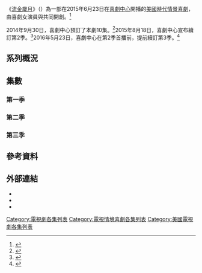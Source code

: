 《[[流金歲月_(美國電視劇)|流金歲月]]》（{{lang-en|''Another Period''}}）為一部在2015年6月23日在[[喜劇中心|喜劇中心]]開播的[[美國|美國]][[時代劇|時代]][[情景喜劇|情景喜劇]]，由喜劇女演員{{link-en|娜塔莎·拉格羅|Natasha Leggero}}與{{link-en|芮琪·琳達馮|Riki Lindhome}}共同開創。<ref>{{cite|title=COMEDY CENTRAL® SETS SIZZLING SUMMER SCHEDULE|url=http://press.cc.com/press-release/2015/05/20/press-comedy-central-sets-2015-summer-schedule|accessdate=2015-05-20|publisher=Comedy Central Press|date=2017-04-26|archive-date=2019-06-20|archive-url=https://web.archive.org/web/20190620004104/https://press.cc.com/press-release/2015/05/20/press-comedy-central-sets-2015-summer-schedule|dead-url=no}}</ref>

2014年9月30日，喜劇中心預訂了本劇10集。<ref>{{cite press release|title=COMEDY CENTRAL® SECURES ALL-STAR CAST FOR NEW SCRIPTED SERIES "ANOTHER PERIOD"|url=http://press.cc.com/press-release/2014/09/30/press-comedy-central-secures-all-star-cast-for-another-period|accessdate=2014-10-15|publisher=Comedy Central Press|date=2014-09-30|archive-date=2020-11-23|archive-url=https://web.archive.org/web/20201123215514/https://press.cc.com/press-release/2014/09/30/press-comedy-central-secures-all-star-cast-for-another-period|dead-url=no}}</ref>2015年8月18日，喜劇中心宣布續訂第2季。<ref name=seasontworenewal>{{cite web|last1=Pedersen|first1=Erik|title=‘Another Period’ Renewed For Season 2 On Comedy Central|url=http://deadline.com/2015/08/another-period-renewed-comedy-central-natasha-leggero-riki-lindhome-1201500714/|publisher=[[Deadline.com|Deadline.com]]|accessdate=2015-08-19|archive-date=2019-07-07|archive-url=https://web.archive.org/web/20190707124412/https://deadline.com/2015/08/another-period-renewed-comedy-central-natasha-leggero-riki-lindhome-1201500714/|dead-url=no}}</ref>2016年5月23日，喜劇中心在第2季首播前，提前續訂第3季。<ref name="Season 3 Renewal">{{cite web|url=http://variety.com/2016/tv/news/another-period-renewed-season-3-comedy-central-1201780990/|title=‘Another Period’ Renewed For Season 2 On Comedy Central|publisher=[[娛樂周刊|娛樂周刊]]|last=Prudom|first=Laura|date=2016-05-23|accessdate=2016-05-30|archive-date=2019-10-31|archive-url=https://web.archive.org/web/20191031175729/https://variety.com/2016/tv/news/another-period-renewed-season-3-comedy-central-1201780990/|dead-url=no}}</ref>

== 系列概況 ==
<onlyinclude>{{Series overview
| color1     = #E8A317
| link1      = <includeonly>流金歲月集數列表</includeonly>#第一季
| episodes1  = 10
| start1     = {{Start date|2015|6|23}}
| end1       = {{End date|2015|8|25}}

| color2     = #696969
| link2      = <includeonly>流金歲月集數列表</includeonly>#第二季
| episodes2  = 11
| start2     = {{Start date|2016|6|15}}
| end2       = {{End date|2016|8|24}}

| color3     = #051F40
| link3      = <includeonly>流金歲月集數列表</includeonly>#第三季
| episodes3  = 11
| start3     = {{Start date|2017|1|23}}
| end3       = {{End date|2018|3|20}}

}}</onlyinclude>

== 集數 ==
=== 第一季 ===
{{Episode table |background = #E8A317 |overall = 6 |season = 6 |title = 21 |director = 16 |writer = 16 |airdate = 12 |aux5 = 9 |aux5T = 美國收視<br />{{small|（18–49歲）}} |viewers = 9 |country = 美國 |episodes = 
{{Episode list/sublist|
| EpisodeNumber   = 1
| EpisodeNumber2  = 1
| Title           = 試播集
| AltTitle        = Pilot
| DirectedBy      = {{le|傑瑞米·康納|Jeremy Konner}}
| WrittenBy       = {{link-en|娜塔莎·拉格羅|Natasha Leggero}}<br/>{{link-en|芮琪·琳達馮|Riki Lindhome}}
| OriginalAirDate = {{Start date|2015|6|23}}
| Viewers         = 0.33
| Aux4            = 0.615<ref>{{cite web|url=http://www.showbuzzdaily.com/articles/showbuzzdailys-top-100-tuesday-cable-originals-6-23-2015.html|title=SHOWBUZZDAILY’s Top 150 Tuesday Cable Originals & Network Finals: 6.23.2015|work=Showbuzz Daily|last=Metcalf|first=Mitch|date=2015-06-24|accessdate=2016-05-30|archive-date=2021-01-18|archive-url=https://web.archive.org/web/20210118172421/http://www.showbuzzdaily.com/articles/showbuzzdailys-top-100-tuesday-cable-originals-6-23-2015.html|dead-url=yes}}</ref>
| ShortSummary    = 一對名流姊妹花的死讓莉莉安與碧翠絲有機會進榜「新港前400大」人物名單中。席琳來到白拉寇莊園，成為新女僕，並被取名為椅子。霍坦絲邀請[[海倫·凱勒|海倫·凱勒]]至家中作客，而賽恩斯伯瑞[[侯爵|侯爵]]來到白拉寇莊園，欲測驗莉莉安與碧翠絲是否有資質進入榜單，結果場面混亂。碧翠絲與孿生哥哥費德瑞克維持不倫戀，而椅子其實是海軍准將的情婦，並希望肚裡的孩子可以繼承白拉寇莊園。
<hr/>
客串：{{link-en|凱特·芙蘭奈瑞|Kate Flannery}} 飾演 [[安·沙利文|安·沙利文]]、[[托馬斯·列儂|托馬斯·列儂]] 飾演 賽恩斯伯瑞侯爵、{{link-en|亞提米絲·帕博達尼|Artemis Pebdani}} 飾演 霍坦絲·白拉寇、{{link-en|秀香娜·史鄧|Shoshannah Stern}} 飾演 [[海倫·凱勒|海倫·凱勒]]
| LineColor       = E8A317
}}
{{Episode list/sublist|
| EpisodeNumber   = 2
| EpisodeNumber2  = 2
| Title           = 離婚
| AltTitle        = Divorce
| DirectedBy      = 傑瑞米·康納
| WrittenBy       = 娜塔莎·拉格羅<br/>芮琪·琳達馮
| OriginalAirDate = {{Start date|2015|6|30}}
| Viewers         = 0.39
| Aux4            = 0.704<ref>{{cite web|url=http://www.showbuzzdaily.com/articles/showbuzzdailys-top-100-tuesday-cable-originals-6-30-2015.html|title=SHOWBUZZDAILY’s Top 150 Tuesday Cable Originals & Network Finals: 6.30.2015|work=Showbuzz Daily|last=Metcalf|first=Mitch|date=2015-07-01|accessdate=2016-05-30|archive-date=2020-11-27|archive-url=https://web.archive.org/web/20201127054908/http://www.showbuzzdaily.com/articles/showbuzzdailys-top-100-tuesday-cable-originals-6-30-2015.html|dead-url=yes}}</ref>
| ShortSummary    = 莉莉安得知離婚正盛行，因此決定自導自演，並控告維多對其家暴，好結束與維多無愛的婚姻，然而警察們卻此毫不在意。多多有意撮合有錢的寡婦噗西與費德瑞克結婚，這讓碧翠絲非常生氣，同時加菲貓遭到了噗西的性侵。噗西撩起了費德瑞克未被開發的性趣，這使費德瑞克突然為噗西著迷。莉莉安與碧翠絲決定給維多與艾伯特一筆大金額，並要兩人躲起來生活，好展開兩人的第二春。
<hr/>
客串：{{link-en|喬·戴利|Jon Daly (comedian)}} 飾演 歐康諾、{{link-en|潔西卡·查芬|Jessica Chaffin}} 飾演 噗西·范·安德斯坦、喬許·費登 飾演 [[查理·卓別林|跌倒查理]]、[[威爾·薩索|威爾·薩索]] 飾演 歐康諾利
| LineColor       = E8A317
}}
{{Episode list/sublist|
| EpisodeNumber   = 3
| EpisodeNumber2  = 3
| Title           = 葬禮
| AltTitle        = Funeral
| DirectedBy      = 傑瑞米·康納
| WrittenBy       = 娜塔莎·拉格羅<br/>芮琪·琳達馮
| OriginalAirDate = {{Start date|2015|7|7}}
| Viewers         = 0.21
| Aux4            = 0.411<ref>{{cite web|url=http://www.showbuzzdaily.com/articles/showbuzzdailys-top-100-tuesday-cable-originals-7-7-2015.html|title=SHOWBUZZDAILY’s Top 150 Tuesday Cable Originals & Network Finals: 7.7.2015|work=Showbuzz Daily|last=Metcalf|first=Mitch|date=2015-07-08|accessdate=2016-05-30|archive-date=2021-02-08|archive-url=https://web.archive.org/web/20210208081122/http://www.showbuzzdaily.com/articles/showbuzzdailys-top-100-tuesday-cable-originals-7-7-2015.html|dead-url=yes}}</ref>
| ShortSummary    = 莉莉安與碧翠絲舉辦著維多與艾伯特的葬禮，並試圖展開第二春，而維多與艾伯特拿著兩百萬來到一間小屋子，展開兩人的幸福同居生活。皮普無血緣關係的哥哥嚴崗多來到白拉寇莊園，希望皮普可以參與父親的葬禮儀式。費德瑞克以為艾伯特真的已經死亡，而害怕亡靈的他開始與碧翠絲保持距離。維多與艾伯特的同居生活似乎沒有想像中的「富有」，因此兩人決定回到白拉寇莊園，並意外出現在他們自己的葬禮上，這讓場面瞬間混亂，而誤以為艾伯特為靈魂的費德瑞克將斧頭扔向艾伯特，同時，莉莉安的第二春也瀕臨破裂。
<hr/>
未登場：[[大衛·柯屈納|大衛·柯屈納]] 飾演 海軍准將·白拉寇

客串：{{link-en|瑞奇·福爾雀|Rich Fulcher}} 飾演 [[馬克·吐溫|馬克·吐溫]]、{{link-en|提姆·海德克|Tim Heidecker}} 飾演 [[安德魯·卡內基|海爾·卡內基]]、{{link-en|摩西·凱薛爾|Moshe Kasher}} 飾演 戈德堡醫師、[[盧·戴蒙德·菲利普斯|盧·戴蒙德·菲利普斯]] 飾演 嚴崗多、{{link-en|布倫特·懷恩巴赫|Brent Weinbach}} 飾演 狗仔·拉普
| LineColor       = E8A317
}}
{{Episode list/sublist|
| EpisodeNumber   = 4
| EpisodeNumber2  = 4
| Title           = 選美比賽
| AltTitle        = Pageant
| DirectedBy      = 傑瑞米·康納
| WrittenBy       = 娜塔莎·拉格羅<br/>芮琪·琳達馮
| OriginalAirDate = {{Start date|2015|7|14}}
| Viewers         = 0.16
| Aux4            = 0.289<ref>{{cite web|url=http://www.showbuzzdaily.com/articles/showbuzzdailys-top-100-tuesday-cable-originals-7-14-2015.html|title=SHOWBUZZDAILY’s Top 150 Tuesday Cable Originals & Network Finals: 7.14.2015|work=Showbuzz Daily|last=Metcalf|first=Mitch|date=2015-07-15|accessdate=2016-05-30|archive-date=2021-02-04|archive-url=https://web.archive.org/web/20210204081608/http://www.showbuzzdaily.com/articles/showbuzzdailys-top-100-tuesday-cable-originals-7-14-2015.html|dead-url=yes}}</ref>
| ShortSummary    = 白拉寇莊園將負責舉行第一次有人類參與的選美比賽，而莉莉安誓要奪得王冠。霍坦絲遭到莉莉安與碧翠絲的嘲笑，並輸了選美比賽，這讓霍坦絲非常生氣。莉莉安見碧翠絲頗獲評審青睞，而與碧翠絲翻臉，更暗中對碧翠絲放箭，讓碧翠絲失去資格。皮普發現椅子倒酒濺出，因此對椅子展開嚴酷的倒酒訓練。莉莉安如願獲得選美冠軍，結果卻遭到霍坦絲的復仇，在獲獎時刻全身被淋上排泄物。
<hr/>
未登場：[[大衛·柯屈納|大衛·柯屈納]] 飾演 海軍准將·白拉寇、貝絲·多佛 飾演 布蘭琪

客串：[[傑克·布萊克|傑克·布萊克]] 飾演 丹·靈靈、南西·弗雷里克 飾演 柯奈妲、{{link-en|摩西·凱薛爾|Moshe Kasher}} 飾演 戈德堡醫師、{{link-en|凱特·米庫奇|Kate Micucci}} 飾演 優妮絲、{{link-en|貝西·索達蘿|Betsy Sodaro}} 飾演 流產黛比、{{link-en|布倫特·懷恩巴赫|Brent Weinbach}} 飾演 狗仔·拉普
| LineColor       = E8A317
}}
{{Episode list/sublist|
| EpisodeNumber   = 5
| EpisodeNumber2  = 5
| Title           = 參議院
| AltTitle        = Senate
| DirectedBy      = 傑瑞米·康納
| WrittenBy       = {{link-en|蓋伊·布雷納姆|Guy Branum}}
| OriginalAirDate = {{Start date|2015|7|21}}
| Viewers         = 0.34
| Aux4            = 0.611<ref>{{cite web|url=http://www.showbuzzdaily.com/articles/showbuzzdailys-top-100-tuesday-cable-originals-7-21-2015.html|title=SHOWBUZZDAILY’s Top 150 Tuesday Cable Originals & Network Finals: 7.21.2015|work=Showbuzz Daily|last=Metcalf|first=Mitch|date=2015-07-22|accessdate=2016-05-30|archive-date=2015-07-23|archive-url=https://web.archive.org/web/20150723033002/http://www.showbuzzdaily.com/articles/showbuzzdailys-top-100-tuesday-cable-originals-7-21-2015.html|dead-url=yes}}</ref>
| ShortSummary    = 海軍准將帶著一名帥氣的非裔主廚昌熙回到白拉寇莊園，而昌熙對霍坦絲產生了情愫。海軍准將打算推派費德瑞克成為眾議會議員，而[[西格蒙德·佛洛伊德|西格蒙德·佛洛伊德]]醫師來到白拉寇莊園，欲對費德瑞克做心理測驗。佛洛伊德斷定費德瑞克為一名[[同性戀|同性戀者]]，因此費德瑞克、維多與加菲貓來向海米什求助，好學習如何成為一名真正的男人。莉莉安與碧翠絲刻意破壞霍坦絲與老處女協會舉辦的提倡女權會議，導致場面陷入混亂。佛洛伊德撞見費德瑞克與碧翠絲親熱，進而認為費德瑞克的同性戀症狀已被導正，同時椅子希望海軍准將可以快點給予自己名分，至於霍坦絲則與昌熙發生了一場美食性愛。
<hr/>
未登場：{{link-en|大衛·韋恩|David Wain}} 飾演 小艾伯特·唐西

客串：[[克里斯·帕內爾|克里斯·帕內爾]] 飾演 [[西格蒙德·佛洛伊德|西格蒙德·佛洛伊德]]醫師、南西·弗雷里克 飾演 柯奈妲、{{link-en|凱特·米庫奇|Kate Micucci}} 飾演 優妮絲、{{link-en|貝西·索達蘿|Betsy Sodaro}} 飾演 流產黛比、{{link-en|布萊恩·J·懷特|Brian J. White}} 飾演 昌熙·艾利斯特
| LineColor       = E8A317
}}
{{Episode list/sublist|
| EpisodeNumber   = 6
| EpisodeNumber2  = 6
| Title           = 莉莉安的生日
| AltTitle        = Lillian's Birthday
| DirectedBy      = 傑瑞米·康納
| WrittenBy       = 傑瑞米·康納
| OriginalAirDate = {{Start date|2015|7|28}}
| Viewers         = 0.22
| Aux4            = 0.435<ref>{{cite web|url=http://www.showbuzzdaily.com/articles/showbuzzdailys-top-100-tuesday-cable-originals-7-28-2015.html|title=SHOWBUZZDAILY’s Top 150 Tuesday Cable Originals & Network Finals: 7.28.2015|work=Showbuzz Daily|last=Metcalf|first=Mitch|date=2015-07-29|accessdate=2016-05-30|archive-date=2015-08-06|archive-url=https://web.archive.org/web/20150806040931/http://www.showbuzzdaily.com/articles/showbuzzdailys-top-100-tuesday-cable-originals-7-28-2015.html|dead-url=no}}</ref>
| ShortSummary    = 莉莉安的生日到來，加上生理期報到，使得莉莉安暴跳如雷，此時，莉莉安11歲的未婚夫[[查尔斯·庞茲|查爾斯·龐茲]]再次現身，這讓莉莉安重燃對查爾斯的愛火。霍坦絲的月經並未報到，而椅子表示霍坦絲可能懷孕了，這讓深信自己不孕的霍坦絲感到不可置信，而想盡辦法要拿掉孩子。查爾斯企圖從莉莉安那獲得白拉寇家族資產，而碧翠絲不相信查爾斯，使得莉莉安與碧翠絲再次鬧翻。查爾斯騙走白拉寇家族的支票，並謊稱要與莉莉安私奔，最後查爾斯的僕人塔布殺害了查爾斯，並將支票還給莉莉安與碧翠絲。
<hr/>
未登場：[[大衛·柯屈納|大衛·柯屈納]] 飾演 海軍准將·白拉寇

客串：羅尼斯·阿庫拉帝 飾演 塔布、{{link-en|摩西·凱薛爾|Moshe Kasher}} 飾演 戈德堡醫師、[[班·史提勒|班·史提勒]] 飾演 [[查尔斯·庞茲|查爾斯·龐茲]]
| LineColor       = E8A317
}}
{{Episode list/sublist|
| EpisodeNumber   = 7
| EpisodeNumber2  = 7
| Title           = 變裝日
| AltTitle        = Switcheroo Day
| DirectedBy      = 傑瑞米·康納
| WrittenBy       = {{link-en|摩西·凱薛爾|Moshe Kasher}}
| OriginalAirDate = {{Start date|2015|8|4}}
| Viewers         = 0.25
| Aux4            = 0.507<ref>{{cite web|url=http://www.showbuzzdaily.com/articles/showbuzzdailys-top-100-tuesday-cable-originals-8-4-2015.html|title=SHOWBUZZDAILY’s Top 150 Tuesday Cable Originals & Network Finals: 8.4.2015|work=Showbuzz Daily|last=Metcalf|first=Mitch|date=2015-08-05|accessdate=2016-05-30|archive-date=2018-09-19|archive-url=https://web.archive.org/web/20180919113655/http://www.showbuzzdaily.com/articles/showbuzzdailys-top-100-tuesday-cable-originals-8-4-2015.html|dead-url=no}}</ref>
| ShortSummary    = 多多將出席馬克·吐溫的宴會，因此她命令皮普假扮成海軍准將陪同她出席。莉莉安為了引起媒體的關注，而要海米什綁架自己，然而事情發展卻不如她所預期。布蘭琪穿上碧翠絲的衣服，而碧翠絲裝傻，假裝不知道穿上自己衣服的布蘭琪其實就是女僕布蘭琪，而布蘭琪藉此惡整椅子，讓椅子怒火中燒。
<hr/>
未登場：[[大衛·柯屈納|大衛·柯屈納]] 飾演 海軍准將·白拉寇、[[詹森·貝特|傑森·里特]] 飾演 費德瑞克·白拉寇、{{link-en|布萊恩·赫斯基|Brian Huskey}} 飾演 維多·舒默默紅·費許·維、{{link-en|大衛·韋恩|David Wain}} 飾演 小艾伯特·唐西

客串：{{link-en|瑞奇·福爾雀|Rich Fulcher}} 飾演 [[馬克·吐溫|馬克·吐溫]]、{{link-en|拉維·帕特爾|Ravi Patel (actor)}} 飾演 [[聖雄甘地|聖雄甘地]]、{{link-en|馬特·貝瑟|Matt Besser}} 飾演 [[列夫·達維多維奇·托洛茨基|列昂·托洛茨基]]
| LineColor       = E8A317
}}
{{Episode list/sublist|
| EpisodeNumber   = 8
| EpisodeNumber2  = 8
| Title           = 狗狗晚餐會
| AltTitle        = Dog Dinner Party
| DirectedBy      = 傑瑞米·康納
| WrittenBy       = {{link-en|蘿拉·克拉夫特|Laura Krafft}}
| OriginalAirDate = {{Start date|2015|8|11}}
| Viewers         = 0.24
| Aux4            = 0.421<ref>{{cite web|url=http://www.showbuzzdaily.com/articles/showbuzzdailys-top-100-tuesday-cable-originals-8-11-2015.html|title=SHOWBUZZDAILY’s Top 150 Tuesday Cable Originals & Network Finals: 8.11.2015|work=Showbuzz Daily|last=Metcalf|first=Mitch|date=2015-08-12|accessdate=2016-05-30|archive-date=2015-08-15|archive-url=https://web.archive.org/web/20150815002557/http://www.showbuzzdaily.com/articles/showbuzzdailys-top-100-tuesday-cable-originals-8-11-2015.html|dead-url=yes}}</ref>
| ShortSummary    = 費德瑞克帶著未婚妻芹菜回到白拉寇莊園，這消息讓碧翠絲深受打擊。莉莉安極力想要與身分高貴的芹菜做朋友，結果多多因沉迷毒品而在芹菜身上撒尿，瘋狂的碧翠絲則打扮成寶寶勾引費德瑞克。多多決定戒斷毒品，而皮普說出多多與他的情事，來讓多多受到打擊並堅持戒斷。椅子慫恿加菲貓吃主人的食物，並刻意勾引加菲貓好獲得放置毒品的房間鑰匙好餵多多毒品，結果加菲貓卻打算舉報椅子，這讓椅子決定陷害加菲貓，使得加菲貓被趕出了白拉寇莊園。
<hr/>
未登場：[[大衛·柯屈納|大衛·柯屈納]] 飾演 海軍准將·白拉寇、{{link-en|布萊恩·赫斯基|Brian Huskey}} 飾演 維多·舒默默紅·費許·維、{{link-en|大衛·韋恩|David Wain}} 飾演 小艾伯特·唐西、[[布雷特·吉爾曼|布雷特·吉爾曼]] 飾演 海米什·克勞塞斯

客串：[[蜜西·派兒|蜜西·派兒]] 飾演 芹菜·甘藍
| LineColor       = E8A317
}}
{{Episode list/sublist|
| EpisodeNumber   = 9
| EpisodeNumber2  = 9
| Title           = 廢棄沙灘
| AltTitle        = Reject's Beach
| DirectedBy      = 傑瑞米·康納
| WrittenBy       = 摩西·凱薛爾
| OriginalAirDate = {{Start date|2015|8|18}}
| Viewers         = 0.19
| Aux4            = 0.358<ref>{{cite web|url=http://www.showbuzzdaily.com/articles/showbuzzdailys-top-100-tuesday-cable-originals-8-18-2015.html|title=SHOWBUZZDAILY’s Top 150 Tuesday Cable Originals & Network Finals: 8.18.2015|work=Showbuzz Daily|last=Metcalf|first=Mitch|date=2015-08-19|accessdate=2016-05-30|archive-date=2020-11-27|archive-url=https://web.archive.org/web/20201127171629/http://www.showbuzzdaily.com/articles/showbuzzdailys-top-100-tuesday-cable-originals-8-18-2015.html|dead-url=yes}}</ref>
| ShortSummary    = 椅子慫恿海米什將碧翠絲賣給[[湯瑪斯·愛迪生|湯瑪斯·愛迪生]]，並寫了一封信，讓布蘭琪誤以為自己獲得了工廠女工的面試機會。芹菜與賽恩斯伯瑞侯爵邀請莉莉安加入烤蛤俱樂部，實則刻意給莉莉安難堪。維多與戈德堡替費德瑞克舉辦單身派對，使得三人沉浸在毒品的歡愉中。椅子假裝與布蘭琪成為朋友，並將布蘭琪關進冰庫，而後找來皮普，讓皮普誤以為布蘭琪的精神狀態再次出問題而將布蘭琪送進精神病院。莉莉安在加菲貓的幫助下，解救了碧翠絲並返回白拉寇莊園。海軍准將趕回白拉寇莊園，欲參加費德瑞克的婚禮，而椅子逼迫海軍准將讓其成為女主人。
<hr/>
客串：{{link-en|瑞秋·布蘭查德|Rachel Blanchard}} 飾演 烤蛤俱樂部成員、{{link-en|喬·戴利|Jon Daly (comedian)}} 飾演 歐康諾、{{link-en|約翰·恩尼斯|John Ennis (actor)}} 飾演 流浪漢、喬許·費登 飾演 [[查理·卓別林|跌倒查理]]、南西·弗雷里克 飾演 柯奈妲、{{link-en|摩西·凱薛爾|Moshe Kasher}} 飾演 戈德堡醫師、{{le|傑瑞米·康納|Jeremy Konner}} 飾演 攝影師、[[托馬斯·列儂|托馬斯·列儂]] 飾演 賽恩斯伯瑞侯爵、{{link-en|凱特·米庫奇|Kate Micucci}} 飾演 優妮絲、麥克·菲爾曼 飾演 稻草人、[[蜜西·派兒|蜜西·派兒]] 飾演 芹菜·甘藍、[[威爾·薩索|威爾·薩索]] 飾演 歐康諾利、{{link-en|貝西·索達蘿|Betsy Sodaro}} 飾演 流產黛比、{{link-en|史蒂芬·托波羅斯基|Stephen Tobolowsky}} 飾演 [[湯瑪斯·愛迪生|湯瑪斯·愛迪生]]
| LineColor       = E8A317
}}
{{Episode list/sublist|
| EpisodeNumber   = 10
| EpisodeNumber2  = 10
| Title           = 摩登豬家庭
| AltTitle        = Modern Pigs
| DirectedBy      = 傑瑞米·康納
| WrittenBy       = 娜塔莎·拉格羅<br/>芮琪·琳達馮
| OriginalAirDate = {{Start date|2015|8|25}}
| Viewers         = 0.31
| Aux4            = 0.548<ref>{{cite web|url=http://www.showbuzzdaily.com/articles/showbuzzdailys-top-100-tuesday-cable-originals-8-25-2015.html|title=SHOWBUZZDAILY’s Top 150 Tuesday Cable Originals & Network Finals: 8.25.2015|work=Showbuzz Daily|last=Metcalf|first=Mitch|date=2015-08-26|accessdate=2016-05-30|archive-date=2015-08-26|archive-url=https://web.archive.org/web/20150826205704/http://www.showbuzzdaily.com/articles/showbuzzdailys-top-100-tuesday-cable-originals-8-25-2015.html|dead-url=yes}}</ref>
| ShortSummary    = 莉莉安與碧翠絲趕往白拉寇莊園，欲參加費德瑞克的婚禮。多多決定防止自己再次染毒，而要皮普將自己綁起來，而椅子暗中潛入房間，對多多施打了嗎啡。皮普意識到椅子的陰謀，欲要求海軍准將開除椅子，卻被海軍准將威脅喝止。霍坦絲拿著剛出爐的報紙來到費德瑞克的婚禮，並宣告白拉寇家族的醜聞被登報，使得白拉寇一家人的祕密被掀底，這讓海軍准將感到生氣而將莉莉安與碧翠絲逐出家門。席琳挺著海軍准將的孩子，正式與多多爭奪白拉寇女主人之位，然而被陷害的布蘭琪在皮普將其放出後，前來向席琳尋求報復，並將席琳推下樓導致其死亡。海米什遭到警方以殺害狗仔之罪逮捕，並誤會是遭席琳嫁禍，殊不知真正的兇手即為皮普，而刊登報導的人並非狗仔，而是藉狗仔之名報導醜聞的霍坦絲。正當莉莉安與碧翠絲因被逐出家門而落難時，她們卻發現自己因被報導為「彘姊妹」而成名，並決定向此發展。
<hr/>
客串：羅尼斯·阿庫拉帝 飾演 塔布、{{link-en|瑞秋·布蘭查德|Rachel Blanchard}} 飾演 賓客、{{link-en|喬·戴利|Jon Daly (comedian)}} 飾演 歐康諾、{{link-en|蘿倫·拉布庫斯|Lauren Lapkus}} 飾演 潘妮洛普、[[托馬斯·列儂|托馬斯·列儂]] 飾演 賽恩斯伯瑞侯爵、{{link-en|瑞克·奧文頓|Rick Overton}} 飾演 甘藍先生、[[蜜西·派兒|蜜西·派兒]] 飾演 芹菜·甘藍、[[威爾·薩索|威爾·薩索]] 飾演 歐康諾利、{{link-en|布倫特·懷恩巴赫|Brent Weinbach}} 飾演 狗仔·拉普
| LineColor       = E8A317
}}
}}

=== 第二季 ===
{{Episode table |background = #696969 |overall = 6 |season = 6 |title = 21 |director = 16 |writer = 16 |airdate = 12 |aux5 = 9 |aux5T = 美國收視<br />{{small|（18–49歲）}} |viewers = 9 |country = 美國 |episodes = 
{{Episode list/sublist|
| EpisodeNumber   = 11
| EpisodeNumber2  = 1
| Title           = 遇見塔布曼
| AltTitle        = Tubman
| DirectedBy      = {{le|傑瑞米·康納|Jeremy Konner}}
| WrittenBy       = {{link-en|珍·史黛姿奇|Jen Statsky}}
| OriginalAirDate = {{Start date|2016|6|15}}
| Viewers         = 0.21
| Aux4            = 0.434<ref>{{cite web|url=http://www.showbuzzdaily.com/articles/showbuzzdailys-top-150-wednesday-cable-originals-network-finals-6-15-2016.html|title=UPDATED: SHOWBUZZDAILY's Top 150 Wednesday Cable Originals & Network Finals: 6.15.2016|last=Metcalf|first=Mitch|date=2016-06-16|accessdate=2016-06-16|publisher=ShowBuzzDaily|archive-date=2016-06-17|archive-url=https://web.archive.org/web/20160617092204/http://www.showbuzzdaily.com/articles/showbuzzdailys-top-150-wednesday-cable-originals-network-finals-6-15-2016.html|dead-url=yes}}</ref>
| ShortSummary    = 就在莉莉安與碧翠絲沉浸在「彘姊妹」為她們帶來的人氣時，她們卻發現媒體與人們已不再關注她們，此時，她們遇見了因廢奴主義而獲得鎂光燈的[[哈莉特·塔布曼|哈莉特·塔布曼]]，於是決定向塔布曼學習。海軍准將深陷於破產的危機之中，並對多多向銀行投入了大量資產一事怒不可遏，於是打算把多多送往精神病院，而聞訊的多多則搶先逃跑。布蘭琪在雙重人格間掙扎，就在壞布蘭琪打算殺害昏迷的席琳時，好布蘭琪發現席琳即將臨盆。海軍准將靈機一動決定找回莉莉安與碧翠絲，好讓兩個女兒嫁給有權有勢的黃金單身漢，以維持家族輝煌，於是皮普展開找尋莉莉安與碧翠絲的行動。莉莉安與碧翠絲向塔布曼學習如何成名，殊不知兩人卻被塔布曼利用，隨後皮普趕到，並將兩人帶回了白拉寇莊園。
<hr/>
未登場：[[詹森·貝特|傑森·里特]] 飾演 費德瑞克·白拉寇、[[布雷特·吉爾曼|布雷特·吉爾曼]] 飾演 海米什·克勞塞斯

客串：貝貝·德瑞克 飾演 [[哈莉特·塔布曼|哈莉特·塔布曼]]、戴洛·J·約翰遜 飾演 蓋爾、{{link-en|摩西·凱薛爾|Moshe Kasher}} 飾演 戈德堡醫師、{{link-en|蘿倫·拉布庫斯|Lauren Lapkus}} 飾演 皮娜洛普、{{link-en|羅恩·林奇|Ron Lynch (comedian)}} 飾演 候選人、{{link-en|丸山凱倫|Karen Maruyama}} 飾演 康妮、{{link-en|吉姆·歐海爾|Jim O'Heir}} 飾演 律師
| LineColor       = 696969
}}
{{Episode list/sublist|
| EpisodeNumber   = 12
| EpisodeNumber2  = 2
| Title           = 離婚
| AltTitle        = Annulment
| DirectedBy      = 傑瑞米·康納
| WrittenBy       = {{link-en|娜塔莎·拉格羅|Natasha Leggero}}<br/>{{link-en|芮琪·琳達馮|Riki Lindhome}}
| OriginalAirDate = {{Start date|2016|6|22}}
| Viewers         = 0.21
| Aux4            = 0.385<ref>{{cite web|url=http://www.showbuzzdaily.com/articles/showbuzzdailys-top-150-wednesday-cable-originals-network-finals-6-22-2016.html|title=UPDATED: SHOWBUZZDAILY's Top 150 Wednesday Cable Originals & Network Finals: 6.22.2016|last=Metcalf|first=Mitch|date=2016-06-23|accessdate=2016-06-23|publisher=ShowBuzzDaily|archive-date=2016-06-26|archive-url=https://web.archive.org/web/20160626073753/http://www.showbuzzdaily.com/articles/showbuzzdailys-top-150-wednesday-cable-originals-network-finals-6-22-2016.html|dead-url=yes}}</ref>
| ShortSummary    = 莉莉安與維多、碧翠絲與艾伯特正式展開離婚事宜，而莉莉安和維多為爭奪白拉寇莊園裡的一間房間而僵持不下，至於碧翠絲則打算幫助艾伯特對抗斧頭恐懼症。皮普帶回了一名名叫傑的童工來到白拉寇莊園，然而傑在皮普面前非常和善聰穎，卻在私下欺負加菲貓。莉莉安與維多為了獲得房間而使出各種手段，維多甚至還為此放棄了拯救家人性命的機會。在新生兒派對上，費德瑞克對席琳的兒子感到嫉妒，同時，艾伯特在克服恐懼症後，卻因看見費德瑞克而再度復發，導致差點鬧出人命，所幸碧翠絲及時挽救場面，不過傑卻因此被斧頭砍斷兩隻手指，並被皮普發現他偷竊的真相。最後，莉莉安與維多在房間出現瑕疵後，轉而爭奪另一間房間，至於艾伯特則再度受傷，而此時席琳終於甦醒。
<hr/>
未登場：{{link-en|姵潔特·布魯斯特|Paget Brewster}} 飾演 多多·白拉寇、蘿倫·芙蘭斯 飾演 霍坦絲·白拉寇、[[布雷特·吉爾曼|布雷特·吉爾曼]] 飾演 海米什·克勞塞斯

客串：湯瑪斯·巴巴斯卡 飾演 傑·丹史密斯、蘇菲亞·格魯諾 飾演 萬福瑪麗亞女孩、希洛·尼爾森 飾演 蘇珊、[[蜜西·派兒|蜜西·派兒]] 飾演 芹菜·甘藍
| LineColor       = 696969
}}
{{Episode list/sublist|
| EpisodeNumber   = 13
| EpisodeNumber2  = 3
| Title           = 鑽石求千金
| AltTitle        = The Prince and the Pauper
| DirectedBy      = 傑瑞米·康納
| WrittenBy       = 娜塔莎·拉格羅<br/>芮琪·琳達馮
| OriginalAirDate = {{Start date|2016|6|29}}
| Viewers         = 0.24
| Aux4            = 0.428<ref>{{cite web|url=http://www.showbuzzdaily.com/articles/showbuzzdailys-top-150-wednesday-cable-originals-network-finals-6-29-2016.html|title=UPDATED: SHOWBUZZDAILY's Top 150 Wednesday Cable Originals & Network Finals: 6.29.2016|last=Metcalf|first=Mitch|date=2016-06-30|accessdate=2016-06-30|publisher=ShowBuzzDaily|archive-date=2016-07-03|archive-url=https://web.archive.org/web/20160703005933/http://www.showbuzzdaily.com/articles/showbuzzdailys-top-150-wednesday-cable-originals-network-finals-6-29-2016.html|dead-url=no}}</ref>
| ShortSummary    = 一個名叫阿帕托的王子將前來白拉寇莊園挑選王妃，這讓莉莉安與碧翠絲不得不使出渾身解數來吸引阿帕托王子。海米什不識字，因此他的獄友決定教導並幫助他。甦醒的席琳忘了自己是誰，並為此所困，於是她要求布蘭琪將自己推下樓好了斷一切，結果墜樓後的席琳卻想起了所有事。莉莉安與碧翠絲皆在阿帕托王子面前出糗，而阿帕托王子表示自己其實並非真正的阿帕托王子，其隨侍帕西瓦才是真正的阿帕托王子，然而真正的阿帕托王子最終選擇了布蘭琪，這讓大家感到傻眼，而皮普表明布蘭琪是白拉寇莊園的女僕，無法出嫁給阿帕托王子，使得布蘭琪夢碎。
<hr/>
未登場：{{link-en|姵潔特·布魯斯特|Paget Brewster}} 飾演 多多·白拉寇、[[詹森·貝特|傑森·里特]] 飾演 費德瑞克·白拉寇、{{link-en|布萊恩·赫斯基|Brian Huskey}} 飾演 維多·舒默默紅·費許·維、{{link-en|大衛·韋恩|David Wain}} 飾演 小艾伯特·唐西

客串：{{link-en|朗·方雀斯|Ron Funches}} 飾演 獄友、詹姆斯·赫達 飾演 霍林斯沃思·范德比爾特、{{link-en|布萊尼克|BriTANicK|尼克·寇克}} 飾演 范德比爾特2號、[[阿西夫·曼迪維|阿西夫·曼迪維]] 飾演 帕西瓦／阿帕托王子、{{link-en|瑞吉萬·曼吉|Rizwan Manji}} 飾演 阿帕托王子／帕西瓦
| LineColor       = 696969
}}
{{Episode list/sublist|
| EpisodeNumber   = 14
| EpisodeNumber2  = 4
| Title           = 審判
| AltTitle        = Trial
| DirectedBy      = 傑瑞米·康納
| WrittenBy       = {{link-en|摩西·凱薛爾|Moshe Kasher}}
| OriginalAirDate = {{Start date|2016|7|6}}
| Viewers         = 0.21
| Aux4            = 0.386<ref>{{cite web|url=http://www.showbuzzdaily.com/articles/showbuzzdailys-top-150-wednesday-cable-originals-network-finals-7-6-2016.html|title=UPDATED: SHOWBUZZDAILY's Top 150 Wednesday Cable Originals & Network Finals: 7.6.2016|last=Metcalf|first=Mitch|date=2016-07-07|accessdate=2016-07-07|publisher=ShowBuzzDaily|archive-date=2016-07-08|archive-url=https://web.archive.org/web/20160708014721/http://www.showbuzzdaily.com/articles/showbuzzdailys-top-150-wednesday-cable-originals-network-finals-7-6-2016.html|dead-url=no}}</ref>
| ShortSummary    = 海米什的審判即將到來，身為秘密哥哥的海軍准將得設法救出海米什。莉莉安試圖在法庭上獲得鎂光燈的關注，費德瑞克則因海軍准將收買了法官，而坐上法官席，碧翠絲更因費德瑞克要小解而暫代費德瑞克上法官席。
<hr/>
未登場：{{link-en|姵潔特·布魯斯特|Paget Brewster}} 飾演 多多·白拉寇、蘿倫·芙蘭斯 飾演 霍坦絲·白拉寇、{{link-en|布萊恩·赫斯基|Brian Huskey}} 飾演 維多·舒默默紅·費許·維、{{link-en|大衛·韋恩|David Wain}} 飾演 小艾伯特·唐西、貝絲·多佛 飾演 布蘭琪

客串：{{le|休·格琳·貝爾|Sugar Lyn Beard}}、[[安迪·達利|安迪·達利]] 飾演 查爾頓·溫寶頓、{{link-en|喬·戴利|Jon Daly (comedian)}} 飾演 歐康諾、{{le|伊恩·愛德華斯|Ian Edwards (comedian)}}、{{link-en|朗·方雀斯|Ron Funches}} 飾演 獄友、{{link-en|瑞奇·福爾雀|Rich Fulcher}} 飾演 [[馬克·吐溫|馬克·吐溫]]、梅莉·喬瑟芬·漢森 飾演 梅莉、[[佩雷斯·希爾頓|佩雷斯·希爾頓]] 飾演 布拉塞·喜來登、蘿倫·米勒·羅根、潘姆·墨菲 飾演 瑪莎、吉爾·歐澤利 飾演 服務生、[[威爾·薩索|威爾·薩索]] 飾演 歐康諾利
| LineColor       = 696969
}}
{{Episode list/sublist|
| EpisodeNumber   = 15
| EpisodeNumber2  = 5
| Title           = 羅斯福駕到
| AltTitle        = Roosevelt
| DirectedBy      = 傑瑞米·康納
| WrittenBy       = 傑瑞米·康納
| OriginalAirDate = {{Start date|2016|7|13}}
| Viewers         = 0.23
| Aux4            = 0.393<ref>{{cite web|url=http://www.showbuzzdaily.com/articles/showbuzzdailys-top-150-wednesday-cable-originals-network-finals-7-13-2016.html|title=UPDATED: SHOWBUZZDAILY's Top 150 Wednesday Cable Originals & Network Finals: 7.13.2016|last=Metcalf|first=Mitch|date=2016-07-14|accessdate=2016-07-14|publisher=ShowBuzzDaily|archive-date=2016-07-15|archive-url=https://web.archive.org/web/20160715052047/http://www.showbuzzdaily.com/articles/showbuzzdailys-top-150-wednesday-cable-originals-network-finals-7-13-2016.html|dead-url=no}}</ref>
| ShortSummary    = 羅斯福一家人前來白拉寇莊園造訪，然而就在這時，芙蘿寶帶領白拉寇莊園的所有僕人，進行了首次罷工，好獲得更佳的待遇。莉莉安對[[富蘭克林·德拉諾·羅斯福|富蘭克林]]一見鍾情，[[埃莉諾·羅斯福|愛蓮娜]]則感受到碧翠絲的情傷，故與碧翠絲發展女同志情。
<hr/>
未登場：{{link-en|姵潔特·布魯斯特|Paget Brewster}} 飾演 多多·白拉寇、{{link-en|布萊恩·赫斯基|Brian Huskey}} 飾演 維多·舒默默紅·費許·維、{{link-en|大衛·韋恩|David Wain}} 飾演 小艾伯特·唐西

客串：{{le|比利·梅里特|Billy Merritt}} 飾演 [[威廉·霍華德·塔夫脫|威廉·霍華德·塔夫特]]、麥克·歐康諾 飾演 [[西奧多·羅斯福|希歐多爾·羅斯福]]、{{le|瓊恩·黛安·拉斐爾|June Diane Raphael}} 飾演 [[埃莉諾·羅斯福|愛蓮娜·羅斯福]]、[[邁克·威爾奇|邁克·威爾奇]] 飾演 [[富蘭克林·德拉諾·羅斯福|富蘭克林·D·羅斯福]]
| LineColor       = 696969
}}
{{Episode list/sublist|
| EpisodeNumber   = 16
| EpisodeNumber2  = 6
| Title           = 僕人疫
| AltTitle        = Servants' Disease
| DirectedBy      = 傑瑞米·康納
| WrittenBy       = 克里斯特·約翰森
| OriginalAirDate = {{Start date|2016|7|20}}
| Viewers         = 0.21
| Aux4            = 0.428<ref>{{cite web|url=http://www.showbuzzdaily.com/articles/showbuzzdailys-top-150-wednesday-cable-originals-network-finals-7-20-2016.html|title=UPDATED: SHOWBUZZDAILY's Top 150 Wednesday Cable Originals & Network Finals: 7.20.2016|last=Metcalf|first=Mitch|date=2016-07-21|accessdate=2016-07-21|publisher=ShowBuzzDaily|archive-date=2016-07-22|archive-url=https://web.archive.org/web/20160722003504/http://www.showbuzzdaily.com/articles/showbuzzdailys-top-150-wednesday-cable-originals-network-finals-7-20-2016.html|dead-url=no}}</ref>
| ShortSummary    = 白拉寇莊園的僕人們爆發傳染病疫情，因此全部遭到醫生的隔離，而莉莉安為登上新聞版面，因此和霍坦絲爭奪做善事的機會，結果卻讓自己身陷感染危機。碧翠絲帶著新男友屌克與費德瑞克和芹菜來場四人晚餐，而芹菜與屌克私下秘密野戰，至於碧翠絲與費德瑞克則假借朋友之名義行亂倫之實。
<hr/>
未登場：{{link-en|姵潔特·布魯斯特|Paget Brewster}} 飾演 多多·白拉寇、[[克莉絲汀娜·韓翠克絲|克莉絲汀娜·韓翠克絲]] 飾演 席琳、[[布雷特·吉爾曼|布雷特·吉爾曼]] 飾演 海米什·克勞塞斯

客串：{{le|柯特·布朗霍勒|Kurt Braunohler}} 飾演 屌克·火石、艾莉森·斐迪南 飾演 艾瑟妮、[[佩雷斯·希爾頓|佩雷斯·希爾頓]] 飾演 布拉塞·喜來登、{{link-en|摩西·凱薛爾|Moshe Kasher}} 飾演 戈德堡醫師、[[托馬斯·列儂|托馬斯·列儂]] 飾演 賽恩斯伯瑞侯爵、{{le|丸山凱倫|Karen Maruyama}} 飾演 康妮、[[蜜西·派兒|蜜西·派兒]] 飾演 芹菜·甘藍
| LineColor       = 696969
}}
{{Episode list/sublist|
| EpisodeNumber   = 17
| EpisodeNumber2  = 7
| Title           = 哈佛子第
| AltTitle        = Harvard
| DirectedBy      = 傑瑞米·康納
| WrittenBy       = 娜塔莎·拉格羅<br/>芮琪·琳達馮
| OriginalAirDate = {{Start date|2016|7|27}}
| Viewers         = 0.19
| Aux4            = 0.403<ref>{{cite web|url=http://www.showbuzzdaily.com/articles/showbuzzdailys-top-150-wednesday-cable-originals-network-finals-7-27-2016.html|title=UPDATED: SHOWBUZZDAILY's Top 150 Wednesday Cable Originals & Network Finals: 7.27.2016|last=Metcalf|first=Mitch|date=2016-07-28|accessdate=2016-07-28|publisher=ShowBuzzDaily|archive-date=2016-07-28|archive-url=https://web.archive.org/web/20160728223040/http://www.showbuzzdaily.com/articles/showbuzzdailys-top-150-wednesday-cable-originals-network-finals-7-27-2016.html|dead-url=no}}</ref>
| ShortSummary    = 莉莉安得知有保險套這東西後，決定領著加菲貓至鎮上購買，好用來勾引費德瑞克的哈佛同窗享受純粹的歡愉。碧翠絲替[[阿爾伯特·愛因斯坦|愛因斯坦]]解開了難題，但她卻為了費德瑞克而假裝智商低落，埋沒了自身的天賦。皮普發現戈德堡是個非法移民的[[加拿大|加拿大人]]，同時得知布蘭琪肚裡孩子的生父並不打算負責，於是他撮合兩人，好一箭雙鵰。
<hr/>
未登場：{{link-en|姵潔特·布魯斯特|Paget Brewster}} 飾演 多多·白拉寇、{{link-en|布萊恩·赫斯基|Brian Huskey}} 飾演 維多·舒默默紅·費許·維、{{link-en|大衛·韋恩|David Wain}} 飾演 小艾伯特·唐西、[[克莉絲汀娜·韓翠克絲|克莉絲汀娜·韓翠克絲]] 飾演 席琳、[[布雷特·吉爾曼|布雷特·吉爾曼]] 飾演 海米什·克勞塞斯、愛麗絲·杭特 飾演 芙蘿寶

客串：{{le|萊恩·考塔吉洛尼|Ryan Caltagirone}} 飾演 史特林、{{le|麥特·葛利|Matt Gourley}} 飾演 [[阿爾伯特·愛因斯坦|阿爾伯特·愛因斯坦]]、{{link-en|摩西·凱薛爾|Moshe Kasher}} 飾演 戈德堡醫師、{{le|凱倫·凱爾加瑞夫|Karen Kilgariff}} 飾演 墮胎黛兒、[[山姆·萊文|山姆·萊文]] 飾演 查德威克、{{link-en|凱特·米庫奇|Kate Micucci}} 飾演 優妮絲、{{le|艾瑞克·查爾斯·尼爾森|Erik Charles Nielsen}} 飾演 約翰·約翰、[[亞當·帕利|亞當·帕利]] 飾演 維吉爾、莫塞斯·斯托姆 飾演 斯托姆、[[喬斯·溫登|喬斯·溫登]] 飾演 杜安·里德
| LineColor       = 696969
}}
{{Episode list/sublist|
| EpisodeNumber   = 18
| EpisodeNumber2  = 8
| Title           = 喬普林音樂夢
| AltTitle        = Joplin
| DirectedBy      = 傑瑞米·康納
| WrittenBy       = 摩西·凱薛爾
| OriginalAirDate = {{Start date|2016|8|3}}
| Viewers         = 0.18
| Aux4            = 0.384<ref>{{cite web|url=http://www.showbuzzdaily.com/articles/showbuzzdailys-top-150-wednesday-cable-originals-network-finals-8-3-2016.html|title=UPDATED: SHOWBUZZDAILY's Top 150 Wednesday Cable Originals & Network Finals: 8.3.2016|last=Metcalf|first=Mitch|date=2016-08-04|accessdate=2016-08-04|publisher=ShowBuzzDaily|archive-date=2016-08-05|archive-url=https://web.archive.org/web/20160805025219/http://www.showbuzzdaily.com/articles/showbuzzdailys-top-150-wednesday-cable-originals-network-finals-8-3-2016.html|dead-url=no}}</ref>
| ShortSummary    = 莉莉安與碧翠絲請來鼎鼎大名的[[斯科特·喬普林|史考特·喬普林]]為她們作曲，好得以一躍成名，然而莉莉安的吉娃娃可愛市長卻奪走了她的光環，這讓莉莉安憤恨不平。皮普近期開始性慾高漲，總是不自主的[[勃起|勃起]]，對此感到困擾的他，向海米什尋求幫助。
<hr/>
未登場：[[大衛·柯屈納|大衛·柯屈納]] 飾演 海軍准將·白拉寇、{{link-en|姵潔特·布魯斯特|Paget Brewster}} 飾演 多多·白拉寇、[[詹森·貝特|傑森·里特]] 飾演 費德瑞克·白拉寇、{{link-en|布萊恩·赫斯基|Brian Huskey}} 飾演 維多·舒默默紅·費許·維、{{link-en|大衛·韋恩|David Wain}} 飾演 小艾伯特·唐西、[[克莉絲汀娜·韓翠克絲|克莉絲汀娜·韓翠克絲]] 飾演 席琳

客串：{{le|塞德里克·凱爾斯|Cedric the Entertainer|藝人塞德里克}} 飾演 [[斯科特·喬普林|史考特·喬普林]]、{{link-en|摩西·凱薛爾|Moshe Kasher}} 飾演 戈德堡醫師、{{le|米凱拉·沃特金斯|Michaela Watkins}} 飾演 老鴇
| LineColor       = 696969
}}
{{Episode list/sublist|
| EpisodeNumber   = 19
| EpisodeNumber2  = 9
| Title           = 莉莉安的婚禮
| AltTitle        = Lillian's Wedding
| DirectedBy      = 傑瑞米·康納
| WrittenBy       = 娜塔莎·拉格羅<br/>芮琪·琳達馮
| OriginalAirDate = {{Start date|2016|8|10}}
| Viewers         = 0.20
| Aux4            = 0.360<ref>{{cite web|url=http://www.showbuzzdaily.com/articles/showbuzzdailys-top-150-wednesday-cable-originals-network-finals-8-10-2016.html|title=UPDATED: SHOWBUZZDAILY's Top 150 Wednesday Cable Originals & Network Finals: 8.10.2016|last=Metcalf|first=Mitch|date=2016-08-11|accessdate=2016-08-16|publisher=ShowBuzzDaily|archive-date=2016-08-13|archive-url=https://web.archive.org/web/20160813174926/http://www.showbuzzdaily.com/articles/showbuzzdailys-top-150-wednesday-cable-originals-network-finals-8-10-2016.html|dead-url=no}}</ref>
| ShortSummary    = 莉莉安決定和報社富豪拉佛恩·法索福思五世結婚，然而拉佛恩的健康將成為阻礙，另一方面，拜讀過霍坦絲文章的拉佛恩之孫博崔姆·哈里森·法索福思七世對霍坦絲產生情愫，這讓莉莉安無法接受，而要求戈德堡替博崔姆進行矯正眼睛手術。塔夫特總統握有費德瑞克與碧翠絲亂倫的照片，因此逼迫費德瑞克請辭副總統一職，不知所措的費德瑞克將罪怪於碧翠絲，並命人將碧翠絲送進修道院。碧翠絲在打算自殺之時，發現多多也藏身於修道院，而碧翠絲也被說服信教受洗。芹菜為了不功虧一簣，決定輔佐費德瑞克成為打擊亂倫的重要政治人物，與此同時，在莉莉安的婚禮上，拉佛恩竟意外昏倒。
<hr/>
未登場：{{link-en|布萊恩·赫斯基|Brian Huskey}} 飾演 維多·舒默默紅·費許·維、{{link-en|大衛·韋恩|David Wain}} 飾演 小艾伯特·唐西、[[克莉絲汀娜·韓翠克絲|克莉絲汀娜·韓翠克絲]] 飾演 席琳、{{link-en|麥可·伊恩·布萊克|Michael Ian Black}} 飾演 皮普、貝絲·多佛 飾演 布蘭琪、[[布雷特·吉爾曼|布雷特·吉爾曼]] 飾演 海米什·克勞塞斯

客串：{{le|奧森·畢恩|Orson Bean}} 飾演 拉佛恩·法索福思五世、[[傑梅奈·克萊門特|傑梅奈·克萊門特]] 飾演 布雷克·達納修神父、{{link-en|摩西·凱薛爾|Moshe Kasher}} 飾演 戈德堡醫師、{{le|鮑比·李|Bobby Lee}} 飾演 海上船長、{{le|比利·梅里特|Billy Merritt}} 飾演 [[威廉·霍華德·塔夫脫|威廉·霍華德·塔夫特]]、麥克·歐康諾 飾演 [[西奧多·羅斯福|希歐多爾·羅斯福]]、[[蜜西·派兒|蜜西·派兒]] 飾演 芹菜·甘藍、[[安德魯·蘭內斯|安德魯·蘭內斯]] 飾演 博崔姆·哈里森·法索福思七世
| LineColor       = 696969
}}
{{Episode list/sublist|
| EpisodeNumber   = 20
| EpisodeNumber2  = 10
| Title           = 決鬥
| AltTitle        = The Duel
| DirectedBy      = 傑瑞米·康納
| WrittenBy       = 傑瑞米·康納
| OriginalAirDate = {{Start date|2016|8|17}}
| Viewers         = 0.20
| Aux4            = 0.365<ref>{{cite web|url=http://www.showbuzzdaily.com/articles/showbuzzdailys-top-150-wednesday-cable-originals-network-finals-8-17-2016.html|title=UPDATED: SHOWBUZZDAILY's Top 150 Wednesday Cable Originals & Network Finals: 8.17.2016|last=Metcalf|first=Mitch|date=2016-08-18|accessdate=2016-08-18|publisher=ShowBuzzDaily|archive-date=2016-08-21|archive-url=https://web.archive.org/web/20160821074326/http://www.showbuzzdaily.com/articles/showbuzzdailys-top-150-wednesday-cable-originals-network-finals-8-17-2016.html|dead-url=no}}</ref>
| ShortSummary    = 拉佛恩在婚禮上暈倒驟逝，而博崔姆則決定嫁娶霍坦絲，這讓莉莉安陷入崩潰。多多收到海軍准將的離婚協議書，於是決定返回白拉寇莊園，而與多多前行的碧翠絲，則打算幫助莉莉安獲得上帝的救贖。成為白拉寇女主人的席琳不願施捨多多任何一毛財產，於是兩人決定展開決鬥定勝負，而最後是席琳勝出。
<hr/>
未登場：[[詹森·貝特|傑森·里特]] 飾演 費德瑞克·白拉寇

客串：{{le|奧森·畢恩|Orson Bean}} 飾演 拉佛恩·法索福思五世、[[傑梅奈·克萊門特|傑梅奈·克萊門特]] 飾演 布雷克·達納修神父、{{link-en|約翰·恩尼斯|John Ennis (actor)}} 飾演 流浪漢、{{le|鮑比·李|Bobby Lee}} 飾演 海上船長、[[托馬斯·列儂|托馬斯·列儂]] 飾演 賽恩斯伯瑞侯爵、[[安德魯·蘭內斯|安德魯·蘭內斯]] 飾演 博崔姆·哈里森·法索福思七世
| LineColor       = 696969
}}
{{Episode list/sublist|
| EpisodeNumber   = 21
| EpisodeNumber2  = 11
| Title           = 莉莉安已死
| AltTitle        = Lillian Is Dead
| DirectedBy      = 傑瑞米·康納
| WrittenBy       = 娜塔莎·拉格羅<br/>芮琪·琳達馮<br/>傑瑞米·康納
| OriginalAirDate = {{Start date|2016|8|24}}
| Viewers         = 0.24
| Aux4            = 0.445<ref>{{cite web|url=http://www.showbuzzdaily.com/articles/showbuzzdailys-top-150-wednesday-cable-originals-network-finals-8-24-2016.html|title=UPDATED: SHOWBUZZDAILY's Top 150 Wednesday Cable Originals & Network Finals: 8.24.2016|last=Metcalf|first=Mitch|date=2016-08-25|accessdate=2016-08-25|publisher=ShowBuzzDaily|archive-date=2016-08-27|archive-url=https://web.archive.org/web/20160827162149/http://www.showbuzzdaily.com/articles/showbuzzdailys-top-150-Wednesday-cable-originals-network-finals-8-24-2016.html|dead-url=no}}</ref>
| ShortSummary    = 布蘭琪產下了孩兒，與此同時，多多向皮普索取了其簽名。碧翠絲來到酒吧，希望莉莉安可以遠離酒精好得以上天堂，結果意見分歧的兩人在酒吧打起架來，而莉莉安不小心撞到桌角，疑似身亡。霍坦絲發現博崔姆僅支持單身女性的女權，而兩人在返家的過程中發生了車禍而亡。原本寄望親家能解決白拉寇莊園財務的海軍准將在得知此噩耗後，律師表示多多之前大量捐款的慈善團體皆一一解散，並將資金全部投入了多多在離婚時，從白拉寇財產中唯一獲得的教堂，這讓白拉寇莊園持續面臨破產危機，而席琳也因此打算離開身無分文的海軍准將。碧翠絲將莉莉安帶往教堂，希望上帝能夠讓莉莉安復活卻未成功，而氣憤的碧翠絲在砸毀捐款箱，導致鈔票從天而降時，聞到紙鈔味道的莉莉安終於甦醒。
<hr/>
未登場：[[詹森·貝特|傑森·里特]] 飾演 費德瑞克·白拉寇、{{link-en|布萊恩·赫斯基|Brian Huskey}} 飾演 維多·舒默默紅·費許·維、{{link-en|大衛·韋恩|David Wain}} 飾演 小艾伯特·唐西、[[布雷特·吉爾曼|布雷特·吉爾曼]] 飾演 海米什·克勞塞斯、愛麗絲·杭特 飾演 芙蘿寶

客串：[[傑梅奈·克萊門特|傑梅奈·克萊門特]] 飾演 布雷克·達納修神父、{{link-en|喬·戴利|Jon Daly (comedian)}} 飾演 歐康諾、貝貝·德瑞克 飾演 [[哈莉特·塔布曼|哈莉特·塔布曼]]、戴洛·J·約翰遜 飾演 蓋爾、{{link-en|摩西·凱薛爾|Moshe Kasher}} 飾演 戈德堡醫師、{{link-en|吉姆·歐海爾|Jim O'Heir}} 飾演 律師、[[安德魯·蘭內斯|安德魯·蘭內斯]] 飾演 博崔姆·哈里森·法索福思七世、[[威爾·薩索|威爾·薩索]] 飾演 歐康諾利、{{le|布蘭登·沃許|Brendon Walsh}} 飾演 調酒師
| LineColor       = 696969
}}
}}

=== 第三季 ===
{{Episode table |background=#051F40 |overall=6 |season=6 |title=21 |director=16 |writer=16 |airdate=12 |airdateR=<ref>{{cite web|url=http://www.thefutoncritic.com/showatch/another-period/listings/|title=Shows A-Z - another period on comedy central|work=[[富頓評論家|富頓評論家]]|accessdate=2018-01-12}}</ref><ref>{{cite web|url=https://tvlistings.zap2it.com/overview.html?programSeriesId=SH02179102&tmsId=SH021791020000&from=sl|title=''Another Period'' Full episodes and TV Listings|website={{le|Screener (網站)|Screener (website)|Zap2it}}|access-date=2018-01-12}}</ref>|aux5=9 |aux5T=美國收視<br />{{small|（18–49歲）}} |viewers=9 |country=美國 |episodes=
{{Episode list/sublist|
| EpisodeNumber   = 22
| EpisodeNumber2  = 1
| Title           = 
| AltTitle        = Congress
| DirectedBy      = {{le|傑瑞米·康納|Jeremy Konner}}
| WrittenBy       = 傑瑞米·康納
| OriginalAirDate = {{Start date|2018|1|23}}
| Viewers         = 0.14
| Aux4            = 0.272<ref name="3.01">{{cite web|url=http://www.showbuzzdaily.com/articles/showbuzzdailys-top-150-tuesday-cable-originals-network-finals-1-23-2018.html|title=SHOWBUZZDAILY's Top 150 Tuesday Cable Originals & Network Update: 1.23.2018|last=Metcalf|first=Mitch|work=ShowBuzzDaily|date=2018-01-24|accessdate=2018-01-24|archive-date=2018-01-25|archive-url=https://web.archive.org/web/20180125074605/http://www.showbuzzdaily.com/articles/showbuzzdailys-top-150-tuesday-cable-originals-network-finals-1-23-2018.html|dead-url=no}}</ref>
| ShortSummary    = 
<hr>
未登場：[[布雷特·吉爾曼|布雷特·吉爾曼]] 飾演 海米什·克勞塞斯、{{le|大衛·韋恩|David Wain}} 飾演 小艾伯特·唐西

客串：凱瑟琳·伯恩斯<!-- 飾演 -->、[[傑梅奈·克萊門特|傑梅奈·克萊門特]] 飾演 布雷克·達納修神父、南西·弗雷里克 飾演 柯奈妲、{{le|摩西·凱薛爾|Moshe Kasher}} 飾演 戈德堡醫師、約翰·萊文斯坦<!-- 飾演 -->、{{le|凱特·米庫奇|Kate Micucci}} 飾演 優妮絲、{{le|李察·瑞霍|Richard Riehle}}<!-- 飾演 -->、{{le|貝西·索達蘿|Betsy Sodaro}} 飾演 流產黛比
| LineColor       = 051F40
}}
{{Episode list/sublist|
| EpisodeNumber   = 23
| EpisodeNumber2  = 2
| Title           = 
| AltTitle        = Séance
| DirectedBy      = 傑瑞米·康納
| WrittenBy       = {{le|摩西·凱薛爾|Moshe Kasher}}
| OriginalAirDate = {{Start date|2018|1|30}}
| Viewers         = 0.12
| Aux4            = 0.298<ref name="3.02">{{cite web|url=http://www.showbuzzdaily.com/articles/showbuzzdailys-top-150-tuesday-cable-originals-network-finals-1-30-2018.html|title=SHOWBUZZDAILY's Top 150 Tuesday Cable Originals & Network Update: 1.30.2018|last=Metcalf|first=Mitch|work=ShowBuzzDaily|date=2018-01-31|accessdate=2018-02-01|archive-date=2018-02-01|archive-url=https://web.archive.org/web/20180201075543/http://www.showbuzzdaily.com/articles/showbuzzdailys-top-150-tuesday-cable-originals-network-finals-1-30-2018.html|dead-url=no}}</ref>
| ShortSummary    = 
| LineColor       = 051F40
}}
{{Episode list/sublist|
| EpisodeNumber   = 24
| EpisodeNumber2  = 3
| Title           = 
| AltTitle        = Olympics
| DirectedBy      = 傑瑞米·康納
| WrittenBy       = {{le|娜塔莎·拉格羅|Natasha Leggero}}<br/>{{le|芮琪·琳達馮|Riki Lindhome}}
| OriginalAirDate = {{Start date|2018|2|6}}
| Viewers         = 0.13
| Aux4            = 0.274<ref name="3.03">{{cite web|url=http://www.showbuzzdaily.com/articles/showbuzzdailys-top-150-tuesday-cable-originals-network-finals-2-6-2018.html|title=SHOWBUZZDAILY's Top 150 Tuesday Cable Originals & Network Update: 2.6.2018|last=Metcalf|first=Mitch|work=ShowBuzzDaily|date=2018-02-07|accessdate=2018-02-07|archive-date=2018-02-07|archive-url=https://web.archive.org/web/20180207235110/http://www.showbuzzdaily.com/articles/showbuzzdailys-top-150-tuesday-cable-originals-network-finals-2-6-2018.html|dead-url=no}}</ref>
| ShortSummary    = 
| LineColor       = 051F40
}}
{{Episode list/sublist|
| EpisodeNumber   = 25
| EpisodeNumber2  = 4
| Title           = 
| AltTitle        = The Love Boat
| DirectedBy      = 
| WrittenBy       = 
| OriginalAirDate = {{Start date|2018|2|13}}
| Viewers         = 0.13
| Aux4            = 0.254<ref name="3.04">{{cite web|url=http://www.showbuzzdaily.com/articles/showbuzzdailys-top-150-tuesday-cable-originals-network-finals-2-13-2018.html|title=SHOWBUZZDAILY's Top 150 Tuesday Cable Originals & Network Update: 2.13.2018|last=Metcalf|first=Mitch|work=ShowBuzzDaily|date=2018-02-14|accessdate=2018-02-16|archive-date=2018-02-15|archive-url=https://web.archive.org/web/20180215055955/http://www.showbuzzdaily.com/articles/showbuzzdailys-top-150-tuesday-cable-originals-network-finals-2-13-2018.html|dead-url=no}}</ref>
| ShortSummary    = 
| LineColor       = 051F40
}}
{{Episode list/sublist|
| EpisodeNumber   = 26
| EpisodeNumber2  = 5
| Title           = 
| AltTitle        = Masquerade
| DirectedBy      = 
| WrittenBy       = 
| OriginalAirDate = {{Start date|2018|2|20}}
| Viewers         = 0.12
| Aux4            = 0.264<ref name="3.05">{{cite web|url=http://www.showbuzzdaily.com/articles/showbuzzdailys-top-150-tuesday-cable-originals-network-finals-2-20-2018.html|title=SHOWBUZZDAILY's Top 150 Tuesday Cable Originals & Network Update: 2.20.2018|last=Metcalf|first=Mitch|work=ShowBuzzDaily|date=2018-02-21|accessdate=2018-02-26|archive-date=2018-02-22|archive-url=https://web.archive.org/web/20180222145010/http://www.showbuzzdaily.com/articles/showbuzzdailys-top-150-tuesday-cable-originals-network-finals-2-20-2018.html|dead-url=no}}</ref>
| ShortSummary    = 
| LineColor       = 051F40
}}
{{Episode list/sublist|
| EpisodeNumber   = 27
| EpisodeNumber2  = 6
| Title           = 
| AltTitle        = Shady Acres
| DirectedBy      = 
| WrittenBy       = 
| OriginalAirDate = {{Start date|2018|2|27}}
| Viewers         = 0.13
| Aux4            = 0.290<ref name="3.06">{{cite web|url=http://www.showbuzzdaily.com/articles/showbuzzdailys-top-150-tuesday-cable-originals-network-finals-2-27-2018.html|title=SHOWBUZZDAILY's Top 150 Tuesday Cable Originals & Network Update: 2.27.2018|last=Metcalf|first=Mitch|work=ShowBuzzDaily|date=2018-02-28|accessdate=2018-02-28|archive-date=2018-03-01|archive-url=https://web.archive.org/web/20180301044540/http://www.showbuzzdaily.com/articles/showbuzzdailys-top-150-tuesday-cable-originals-network-finals-2-27-2018.html|dead-url=no}}</ref>
| ShortSummary    = 
| LineColor       = 051F40
}}
{{Episode list/sublist|
| EpisodeNumber   = 28
| EpisodeNumber2  = 7
| Title           = 
| AltTitle        = Sex Nickelodeon
| DirectedBy      = 
| WrittenBy       = 
| OriginalAirDate = {{Start date|2018|3|6}}
| Viewers         = 0.16
| Aux4            = 0.324<ref name="3.07">{{cite web|url=http://www.showbuzzdaily.com/articles/showbuzzdailys-top-150-tuesday-cable-originals-network-finals-3-6-2018.html|title=SHOWBUZZDAILY's Top 150 Tuesday Cable Originals & Network Update: 3.6.2018|last=Metcalf|first=Mitch|work=ShowBuzzDaily|date=2018-03-07|accessdate=2018-03-07|archive-date=2018-03-19|archive-url=https://web.archive.org/web/20180319170614/http://www.showbuzzdaily.com/articles/showbuzzdailys-top-150-tuesday-cable-originals-network-finals-3-6-2018.html|dead-url=no}}</ref>
| ShortSummary    = 
| LineColor       = 051F40
}}
{{Episode list/sublist|
| EpisodeNumber   = 29
| EpisodeNumber2  = 8
| Title           = 
| AltTitle        = Lucky Chang's
| DirectedBy      = 
| WrittenBy       = 
| OriginalAirDate = {{Start date|2018|3|13}}
| Viewers         = 0.14
| Aux4            = 0.296<ref name="3.08-3.09">{{cite web|url=http://www.showbuzzdaily.com/articles/showbuzzdailys-top-150-tuesday-cable-originals-network-finals-3-13-2018.html|title=SHOWBUZZDAILY's Top 150 Tuesday Cable Originals & Network Update: 3.13.2018|last=Metcalf|first=Mitch|work=ShowBuzzDaily|date=2018-03-14|accessdate=2018-03-14}}{{Dead link}}</ref>
| ShortSummary    = 
| LineColor       = 051F40
}}
{{Episode list/sublist|
| EpisodeNumber   = 30
| EpisodeNumber2  = 9
| Title           = 
| AltTitle        = Little Orphan Garfield
| DirectedBy      = 
| WrittenBy       = 
| OriginalAirDate = {{Start date|2018|3|13}}
| Viewers         = 0.06
| Aux4            = 0.167<ref name="3.08-3.09"/>
| ShortSummary    = 
| LineColor       = 051F40
}}
{{Episode list/sublist|
| EpisodeNumber   = 31
| EpisodeNumber2  = 10
| Title           = 
| AltTitle        = Commodore Returns
| DirectedBy      = 
| WrittenBy       = 
| OriginalAirDate = {{Start date|2018|3|20}}
| Viewers         = 0.10
| Aux4            = 0.234<ref name="3.10-3.11">{{cite web|url=http://www.showbuzzdaily.com/articles/showbuzzdailys-top-150-tuesday-cable-originals-network-finals-3-20-2018.html|title=SHOWBUZZDAILY's Top 150 Tuesday Cable Originals & Network Update: 3.20.2018|last=Metcalf|first=Mitch|work=ShowBuzzDaily|date=2018-03-21|accessdate=2018-03-21|archive-date=2020-11-21|archive-url=https://web.archive.org/web/20201121234753/http://www.showbuzzdaily.com/articles/showbuzzdailys-top-150-tuesday-cable-originals-network-finals-3-20-2018.html|dead-url=yes}}</ref>
| ShortSummary    = 
| LineColor       = 051F40
}}
{{Episode list/sublist|
| EpisodeNumber   = 32
| EpisodeNumber2  = 11
| Title           = 
| AltTitle        = President Bellacourt
| DirectedBy      = 
| WrittenBy       = 
| OriginalAirDate = {{Start date|2018|3|20}}
| Viewers         = 0.07
| Aux4            = 0.182<ref name="3.10-3.11"/>
| ShortSummary    = 
| LineColor       = 051F40
}}<!--
{{Episode list/sublist|
| EpisodeNumber   = 
| EpisodeNumber2  = 
| Title           = 
| AltTitle        = 
| DirectedBy      = 
| WrittenBy       = 
| OriginalAirDate = {{Start date|2018||}}
| Viewers         = 
| Aux4            = {{tableTBA|TBD}}
| ShortSummary    = 
| LineColor       = 051F40
}}-->
}}

== 參考資料 ==
{{reflist|30em}}

== 外部連結 ==
* {{Official website|http://www.comedycentral.com/shows/another-period}}{{en}}
* {{Official|http://www.porticomedia.com/channelC/program/324801|中文官方網站}}{{zh-tw}}
* {{IMDb episodes|3593432|《流金歲月》}}

{{DEFAULTSORT:Another Period episodes}}
[[Category:電視劇各集列表|Category:電視劇各集列表]]
[[Category:電視情境喜劇各集列表|Category:電視情境喜劇各集列表]]
[[Category:美國電視劇各集列表|Category:美國電視劇各集列表]]